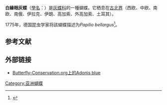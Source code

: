 {{Speciesbox
| image = Polyommatus bellargus male, Aveyron, France - Diliff.jpg
| image_caption = [[法国|法国]][[阿韦龙省|阿韦龙省]]的一隻雄性的白緣眼灰蝶
| image2 = Adonis blue (Polyommatus bellargus) female.jpg
| image2_caption = [[英國|英國]][[白金汉郡|白金汉郡]]的一隻雌性的白緣眼灰蝶
| taxon = Lysandra bellargus
| authority = ({{link-en|西格蒙德·阿德里安·冯·罗滕堡|S. A. von Rottemburg}}, 1775)
| synonyms = * ''Papilio bellargus'', <small>{{link-en|西格蒙德·阿德里安·冯·罗滕堡|S. A. von Rottemburg}}, 1775</small><br>
* ''Polyommatus bellargus'', <small>({{link-en|西格蒙德·阿德里安·冯·罗滕堡|S. A. von Rottemburg}}, 1775)</small> 
}}
'''白緣眼灰蝶'''（[[學名|學名]]：{{lang|la|''Lysandra bellargus''}}）是[[灰蝶科|灰蝶科]]的一種蝴蝶。它栖息在[[古北界|古北界]]（西欧、中欧、南欧、南俄、伊拉克、伊朗、高加索、外高加索、土耳其）。

1775年，德国昆虫学家{{link-en|西格蒙德·阿德里安·冯·罗滕堡|S. A. von Rottemburg}}将該蝴蝶描述为''Papilio bellargus''<ref>{{Cite journal|title=Anmerkungen zu den Hufnagelischen Tabellen der Schmetterlinge. Erste Abtheilung.|url=http://www.ub.uni-bielefeld.de/diglib/aufkl/naturforscher/naturforscher.htm|last=Rottemburg, S. A. von|journal={{link-en|Der Naturforscher}}|year=1775|volume=6|pages=1–34 [25]|language=de|access-date=2020-09-06|archive-date=2016-12-23|archive-url=https://web.archive.org/web/20161223040425/http://www.ub.uni-bielefeld.de/diglib/aufkl/naturforscher/naturforscher.htm|dead-url=no}}</ref>。

== 参考文献 ==
{{Reflist}}

== 外部链接 ==
{{commons|Lysandra bellargus}}
* [https://web.archive.org/web/20140820013730/http://butterfly-conservation.org/779-1313/adonis-blue.html Butterfly-Conservation.org上的Adonis blue] 
{{taxonbar|from=Q25699504|from2=Q1075581}}
[[Category:亚洲蝴蝶|Category:亚洲蝴蝶]]